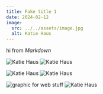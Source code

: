 ```yaml
---
title: Fake title 1
date: 2024-02-12
image: 
  src: ../../assets/image.jpg
  alt: Katie Haus
---
```


hi from *Markdown*

![Katie Haus](../../assets/image.jpg)
<Image src={Katie} alt="Katie Haus" width={500} />

![Katie Haus](/image.jpg)
<Image src="/image.jpg" alt="Katie Haus" width={500} height={500} />

![graphic for web stuff](https://astro.build/_astro/content-focused.VdVRy80q.webp)
<Image src="https://astro.build/_astro/content-focused.VdVRy80q.webp" alt="Katie Haus" width={500} height={200} />
